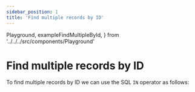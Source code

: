 ```yaml
---
sidebar_position: 1
title: 'Find multiple records by ID'
---
```


  Playground,
  exampleFindMultipleById,
} from '../../../src/components/Playground'

# Find multiple records by ID

To find multiple records by ID we can use the SQL `IN` operator as follows:

<Playground ts={exampleFindMultipleById} />

